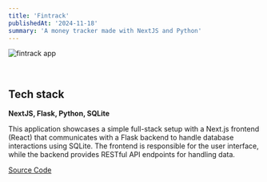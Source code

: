 ```yaml
---
title: 'Fintrack'
publishedAt: '2024-11-18'
summary: 'A money tracker made with NextJS and Python'
---
```


![fintrack app](/fintrack.png)

&nbsp;
&nbsp;

## Tech stack

**NextJS, Flask, Python, SQLite**

This application showcases a simple full-stack setup with a Next.js frontend (React) that communicates with a Flask backend to handle database interactions using SQLite. The frontend is responsible for the user interface, while the backend provides RESTful API endpoints for handling data.

[Source Code](https://github.com/noahwhlim/fintrack)

